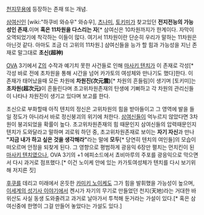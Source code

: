 [[천지무용]]에 등장하는 존재 또는 개념.

[[삼여신]]인 [wiki:"하쿠비 와슈우" 와슈우], [[츠나미]], [[토키미]]가 찾고있던 '''전지전능의 가능성인 존재.'''이며 ''' 혹은 11차원을 다스리는 자'''[* 삼여신은 10차원까지가 한계이다. 자막이 오역되었기에 착각하는 이들이 많다. 여기서 11차원이란 단순히 우리가 말하는 11차원은 아닌것 같다. 아마도 조금 더 고위의 11차원.] 삼여신들을 능가 할 힘과 가능성을 지닌 존재로 말그대로 '''초신(超神)'''

[[OVA]] 3기에서 [[Z]]의 수작과 예기치 못한 사건들로 인해 [[마사키 텐치]]가 이 존재로 각성[* 각성 바로 전에 초차원을 통해 시간을 넘어 카가토의 여성체와 만나기도 했다]한다. 이 존재가 태어났을때 모든 차원에 '''차원진(次元震)'''[* 차원의 흔들림]이 생기며 [토키미]는 '''초차원(超次元)'''이 흔들린다며 초고위차원존재의 탄생에 기뻐하고 각 차원의 관리신들이 나타나 차원진이 생기고 있다며 보고를 한다.

초신으로 부화할때 아직 텐치의 정신은 고위차원의 힘을 받아들이고 그 영역에 발을 들일 정도가 아니라서 바로 정신붕괴의 위기에 처한다. [[삼여신]]들이 억누르지 않았다면 3차원이 붕괴되었을 확률이 높다. 초고위차원존재의 힘 때문인지 삼여신들의 압력때문인지 텐치가 도와달라고 말하며 괴로워 하던 중, 초고위차원존재로 보이는 '''자기 자신'''과 만나 '''"지금 내가 하고 싶은 것을 생각해라"'''라는 말에 '''모두'''[* 당연히 텐치의 여인들]의 모습이 떠오르며 안정을 되찾게 된다. 그 영향으로 평범하게 광응익 6장만 펼치는 먼치킨이 된 [[마사키 텐치]]였으나, OVA 3기의 +1 에피소드에서 쵸비마루의 주포를 광응익으로 막으면서 다시 과거로 점프했다.[* 이건 노이케 안에 있는 카가토여성체가 텐치를 다시 보기위해 저지른 짓]
 
[[후쿠]]를 데리고 미래에서 온듯한 [[카미키 노이케]]도 그가 힘을 발휘했을 가능성이 높으며, [[이세계의 성기사 이야기]]에서 켄시가 자기의 무기로 만들었던 천지(天地)라는 거대한 바위산도 사실 동생 도와줄려고 과거로 날아가서 투척해 둔거라는 가설이 있다.[* 혹은 삼여신중에 한명이 그걸 만들어 놓았다는 가설도 있다.]
